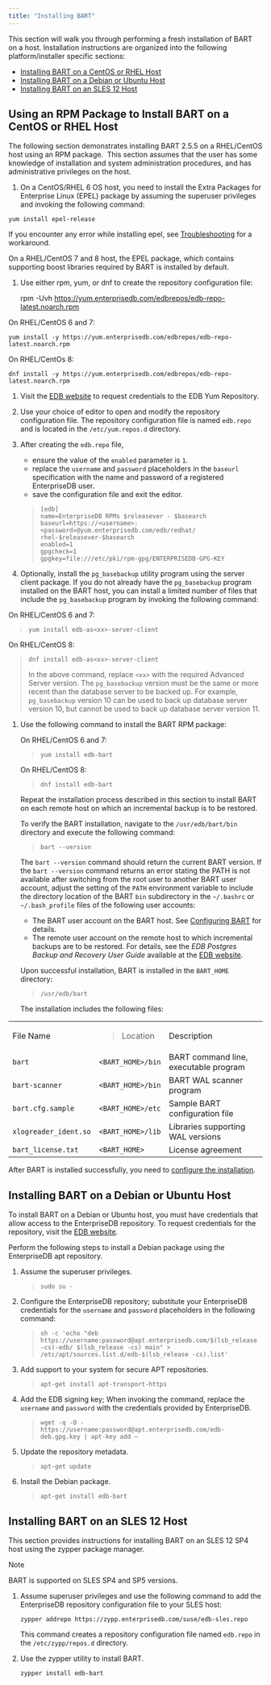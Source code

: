 ```yaml
---
title: "Installing BART"
---
```


<div id="installing_bart" class="registered_link"></div>

This section will walk you through performing a fresh installation of BART on a host. Installation instructions are organized into the following platform/installer specific sections:

-   [Installing BART on a CentOS or RHEL Host](#installing_bart_using_an_rpm_package)
-   [Installing BART on a Debian or Ubuntu Host](#installing_bart_on_a_debian_or_ubuntu_host)
-   [Installing BART on an SLES 12 Host](#installing_bart_on_an_sles_12_host)

<div id="installing_bart_using_an_rpm_package" class="registered_link"></div>

## Using an RPM Package to Install BART on a CentOS or RHEL Host

The following section demonstrates installing BART 2.5.5 on a RHEL/CentOS host using an RPM package.  This section assumes that the user has some knowledge of installation and system administration procedures, and has administrative privileges on the host.

1.  On a CentOS/RHEL 6 OS host, you need to install the Extra Packages for Enterprise Linux (EPEL) package by assuming the superuser privileges and invoking the following command:

<!-- -->

```
yum install epel-release
```

If you encounter any error while installing epel, see [Troubleshooting](#troubleshooting) for a workaround.

On a RHEL/CentOS 7 and 8 host, the EPEL package, which contains supporting boost libraries required by BART is installed by default.

1.  Use either rpm, yum, or dnf to create the repository configuration file:

    rpm -Uvh <https://yum.enterprisedb.com/edbrepos/edb-repo-latest.noarch.rpm>

On RHEL/CentOS 6 and 7:

```
yum install -y https://yum.enterprisedb.com/edbrepos/edb-repo-latest.noarch.rpm
```

On RHEL/CentOs 8:

```
dnf install -y https://yum.enterprisedb.com/edbrepos/edb-repo-latest.noarch.rpm
```

1.  Visit the [EDB website](https://www.enterprisedb.com/repository-access-request/) to request credentials to the EDB Yum Repository.

2.  Use your choice of editor to open and modify the repository configuration file. The repository configuration file is named `edb.repo` and is located in the `/etc/yum.repos.d` directory.

3.  After creating the `edb.repo` file,

    -   ensure the value of the `enabled` parameter is `1`.
    -   replace the `username` and `password` placeholders in the `baseurl` specification with the name and password of a registered EnterpriseDB user.
    -   save the configuration file and exit the editor.

    > ```
    > [edb]
    > name=EnterpriseDB RPMs $releasever - $basearch
    > baseurl=https://<username>:<password>@yum.enterprisedb.com/edb/redhat/
    > rhel-$releasever-$basearch
    > enabled=1
    > gpgcheck=1
    > gpgkey=file:///etc/pki/rpm-gpg/ENTERPRISEDB-GPG-KEY
    > ```

4.  Optionally, install the `pg_basebackup` utility program using the server client package. If you do not already have the `pg_basebackup` program installed on the BART host, you can install a limited number of files that include the `pg_basebackup` program by invoking the following command:

On RHEL/CentOS 6 and 7:

> ```
> yum install edb-as<xx>-server-client
> ```

On RHEL/CentOS 8:

> ```
> dnf install edb-as<xx>-server-client
> ```
>
> In the above command, replace `<xx>` with the required Advanced Server version. The `pg_basebackup` version must be the same or more recent than the database server to be backed up. For example, `pg_basebackup` version 10 can be used to back up database server version 10, but cannot be used to back up database server version 11.

1.  Use the following command to install the BART RPM package:

    On RHEL/CentOS 6 and 7:

    > ```
    > yum install edb-bart
    > ```

    On RHEL/CentOS 8:

    > ```
    > dnf install edb-bart
    > ```

    Repeat the installation process described in this section to install BART on each remote host on which an incremental backup is to be restored.

    To verify the BART installation, navigate to the `/usr/edb/bart/bin` directory and execute the following command:

    > ```
    > bart --version
    > ```

    The `bart --version` command should return the current BART version. If the `bart --version` command returns an error stating the PATH is not available after switching from the root user to another BART user account, adjust the setting of the `PATH` environment variable to include the directory location of the BART `bin` subdirectory in the `~/.bashrc` or `~/.bash_profile` files of the following user accounts:

    -   The BART user account on the BART host. See [Configuring BART](#path) for details.
    -   The remote user account on the remote host to which incremental backups are to be restored. For details, see the *EDB Postgres Backup and Recovery User Guide* available at the [EDB website](https://www.enterprisedb.com/edb-docs/).

    Upon successful installation, BART is installed in the `BART_HOME` directory:

    > `/usr/edb/bart`

    The installation includes the following files:

<table><colgroup><col style="width: 31%" /><col style="width: 22%" /><col style="width: 45%" /></colgroup><tbody><tr class="odd"><td>File Name</td><td><blockquote><p>Location</p></blockquote></td><td>Description</td></tr><tr class="even"><td><code>bart</code></td><td><code>&lt;BART_HOME&gt;/bin</code></td><td>BART command line, executable program</td></tr><tr class="odd"><td><code>bart-scanner</code></td><td><code>&lt;BART_HOME&gt;/bin</code></td><td>BART WAL scanner program</td></tr><tr class="even"><td><code>bart.cfg.sample</code></td><td><code>&lt;BART_HOME&gt;/etc</code></td><td>Sample BART configuration file</td></tr><tr class="odd"><td><code>xlogreader_ident.so</code></td><td><code>&lt;BART_HOME&gt;/lib</code></td><td>Libraries supporting WAL versions</td></tr><tr class="even"><td><code>bart_license.txt</code></td><td><code>&lt;BART_HOME&gt;</code></td><td>License agreement</td></tr></tbody></table>

After BART is installed successfully, you need to [configure the installation](#configuration).

<div id="installing_bart_on_a_debian_or_ubuntu_host" class="registered_link"></div>

## Installing BART on a Debian or Ubuntu Host

To install BART on a Debian or Ubuntu host, you must have credentials that allow access to the EnterpriseDB repository. To request credentials for the repository, visit the [EDB website](https://www.enterprisedb.com/repository-access-request).

Perform the following steps to install a Debian package using the EnterpriseDB apt repository.

1.  Assume the superuser privileges.

    > ```
    > sudo su -
    > ```

2.  Configure the EnterpriseDB repository; substitute your EnterpriseDB credentials for the `username` and `password` placeholders in the following command:

    > ```
    > sh -c 'echo "deb https://username:password@apt.enterprisedb.com/$(lsb_release -cs)-edb/ $(lsb_release -cs) main" > /etc/apt/sources.list.d/edb-$(lsb_release -cs).list'
    > ```

3.  Add support to your system for secure APT repositories.

    > ```
    > apt-get install apt-transport-https
    > ```

4.  Add the EDB signing key; When invoking the command, replace the `username` and `password` with the credentials provided by EnterpriseDB.

    > ```
    > wget -q -O - https://username:password@apt.enterprisedb.com/edb-deb.gpg.key | apt-key add –
    > ```

5.  Update the repository metadata.

    > ```
    > apt-get update
    > ```

6.  Install the Debian package.

    > ```
    > apt-get install edb-bart
    > ```

<div id="installing_bart_on_an_sles_12_host" class="registered_link"></div>

## Installing BART on an SLES 12 Host

This section provides instructions for installing BART on an SLES 12 SP4 host using the zypper package manager.

<div class="note">

<div class="title">

Note

</div>

BART is supported on SLES SP4 and SP5 versions.

</div>

1.  Assume superuser privileges and use the following command to add the EnterpriseDB repository configuration file to your SLES host:

    ```
    zypper addrepo https://zypp.enterprisedb.com/suse/edb-sles.repo
    ```

    This command creates a repository configuration file named `edb.repo` in the `/etc/zypp/repos.d` directory.

2.  Use the zypper utility to install BART.

    ```
    zypper install edb-bart
    ```
